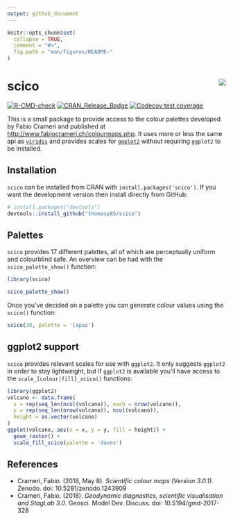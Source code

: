 ```yaml
---
output: github_document
---
```


<!-- README.md is generated from README.Rmd. Please edit that file -->

```r
knitr::opts_chunk$set(
  collapse = TRUE,
  comment = "#>",
  fig.path = "man/figures/README-"
)
```

# scico <img src="man/figures/logo.png" align="right" />

<!-- badges: start -->
[![R-CMD-check](https://github.com/thomasp85/scico/actions/workflows/R-CMD-check.yaml/badge.svg)](https://github.com/thomasp85/scico/actions/workflows/R-CMD-check.yaml)
[![CRAN_Release_Badge](http://www.r-pkg.org/badges/version-ago/scico)](https://CRAN.R-project.org/package=scico)
[![Codecov test coverage](https://codecov.io/gh/thomasp85/scico/branch/main/graph/badge.svg)](https://app.codecov.io/gh/thomasp85/scico?branch=main)
<!-- badges: end -->

This is a small package to provide access to the colour palettes developed by
Fabio Crameri and published at <http://www.fabiocrameri.ch/colourmaps.php>. It
uses more or less the same api as 
[`viridis`](https://github.com/sjmgarnier/viridis) and provides scales for 
[`ggplot2`](https://github.com/tidyverse/ggplot2) without requiring `ggplot2` to
be installed.

## Installation
`scico` can be installed from CRAN with `install.packages('scico')`. If you want
the development version then install directly from GitHub:

```r
# install.packages("devtools")
devtools::install_github("thomasp85/scico")
```

## Palettes
`scico` provides 17 different palettes, all of which are perceptually uniform 
and colourblind safe. An overview can be had with the `scico_palette_show()`
function:

```r
library(scico)

scico_palette_show()
```

Once you've decided on a palette you can generate colour values using the 
`scico()` function:

```r
scico(30, palette = 'lapaz')
```

## ggplot2 support
`scico` provides relevant scales for use with `ggplot2`. It only suggests 
`ggplot2` in order to stay lightweight, but if `ggplot2` is available you'll 
have access to the `scale_[colour|fill]_scico()` functions:

```r
library(ggplot2)
volcano <- data.frame(
  x = rep(seq_len(ncol(volcano)), each = nrow(volcano)),
  y = rep(seq_len(nrow(volcano)), ncol(volcano)),
  height = as.vector(volcano)
)
ggplot(volcano, aes(x = x, y = y, fill = height)) + 
  geom_raster() + 
  scale_fill_scico(palette = 'davos') 
```

## References
- Crameri, Fabio. (2018, May 8). *Scientific colour maps (Version 3.0.1)*. Zenodo. doi: 10.5281/zenodo.1243909
- Crameri, Fabio. (2018). *Geodynamic diagnostics, scientific visualisation and StagLab 3.0*. Geosci. Model Dev. Discuss. doi: 10.5194/gmd-2017-328
